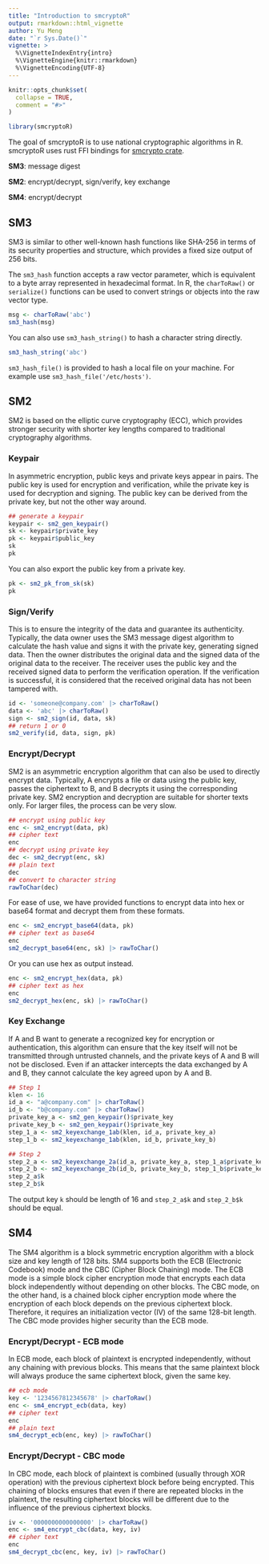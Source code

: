 ```yaml
---
title: "Introduction to smcryptoR"
output: rmarkdown::html_vignette
author: Yu Meng
date: "`r Sys.Date()`"
vignette: >
  %\VignetteIndexEntry{intro}
  %\VignetteEngine{knitr::rmarkdown}
  %\VignetteEncoding{UTF-8}
---
```


```r
knitr::opts_chunk$set(
  collapse = TRUE,
  comment = "#>"
)
```

```r
library(smcryptoR)
```

The goal of smcryptoR is to use national cryptographic algorithms in R. smcryptoR uses rust FFI bindings for [smcrypto crate](https://crates.io/crates/smcrypto).

**SM3**: message digest

**SM2**: encrypt/decrypt, sign/verify, key exchange

**SM4**: encrypt/decrypt

## SM3

SM3 is similar to other well-known hash functions like SHA-256 in terms of its security properties and structure, which provides a fixed size output of 256 bits.

The `sm3_hash` function accepts a raw vector parameter, which is equivalent to a byte array represented in hexadecimal format. In R, the `charToRaw()` or `serialize()` functions can be used to convert strings or objects into the raw vector type.

```r
msg <- charToRaw('abc')
sm3_hash(msg)
```

You can also use `sm3_hash_string()` to hash a character string directly.

```r
sm3_hash_string('abc')
```

`sm3_hash_file()` is provided to hash a local file on your machine. For example use `sm3_hash_file('/etc/hosts')`.

## SM2

SM2 is based on the elliptic curve cryptography (ECC), which provides stronger security with shorter key lengths compared to traditional cryptography algorithms.

### Keypair

In asymmetric encryption, public keys and private keys appear in pairs. The public key is used for encryption and verification, while the private key is used for decryption and signing. The public key can be derived from the private key, but not the other way around.

```r
## generate a keypair
keypair <- sm2_gen_keypair()
sk <- keypair$private_key
pk <- keypair$public_key
sk
pk
```

You can also export the public key from a private key.

```r
pk <- sm2_pk_from_sk(sk)
pk
```

### Sign/Verify

This is to ensure the integrity of the data and guarantee its authenticity. Typically, the data owner uses the SM3 message digest algorithm to calculate the hash value and signs it with the private key, generating signed data. Then the owner distributes the original data and the signed data of the original data to the receiver. The receiver uses the public key and the received signed data to perform the verification operation. If the verification is successful, it is considered that the received original data has not been tampered with.

```r
id <- 'someone@company.com' |> charToRaw()
data <- 'abc' |> charToRaw()
sign <- sm2_sign(id, data, sk)
## return 1 or 0
sm2_verify(id, data, sign, pk)
```

### Encrypt/Decrypt

SM2 is an asymmetric encryption algorithm that can also be used to directly encrypt data. Typically, A encrypts a file or data using the public key, passes the ciphertext to B, and B decrypts it using the corresponding private key. SM2 encryption and decryption are suitable for shorter texts only. For larger files, the process can be very slow.

```r
## encrypt using public key
enc <- sm2_encrypt(data, pk)
## cipher text
enc
## decrypt using private key
dec <- sm2_decrypt(enc, sk)
## plain text
dec
## convert to character string
rawToChar(dec)
```

For ease of use, we have provided functions to encrypt data into hex or base64 format and decrypt them from these formats.

```r
enc <- sm2_encrypt_base64(data, pk)
## cipher text as base64
enc
sm2_decrypt_base64(enc, sk) |> rawToChar()
```

Or you can use hex as output instead.

```r
enc <- sm2_encrypt_hex(data, pk)
## cipher text as hex
enc
sm2_decrypt_hex(enc, sk) |> rawToChar()
```

### Key Exchange

If A and B want to generate a recognized key for encryption or authentication, this algorithm can ensure that the key itself will not be transmitted through untrusted channels, and the private keys of A and B will not be disclosed. Even if an attacker intercepts the data exchanged by A and B, they cannot calculate the key agreed upon by A and B.

```r
## Step 1
klen <- 16
id_a <- "a@company.com" |> charToRaw()
id_b <- "b@company.com" |> charToRaw()
private_key_a <- sm2_gen_keypair()$private_key
private_key_b <- sm2_gen_keypair()$private_key
step_1_a <- sm2_keyexchange_1ab(klen, id_a, private_key_a)
step_1_b <- sm2_keyexchange_1ab(klen, id_b, private_key_b)

## Step 2
step_2_a <- sm2_keyexchange_2a(id_a, private_key_a, step_1_a$private_key_r, step_1_b$data)
step_2_b <- sm2_keyexchange_2b(id_b, private_key_b, step_1_b$private_key_r, step_1_a$data)
step_2_a$k
step_2_b$k
```

The output key `k` should be length of 16 and `step_2_a$k` and `step_2_b$k` should be equal.

## SM4

The SM4 algorithm is a block symmetric encryption algorithm with a block size and key length of 128 bits. SM4 supports both the ECB (Electronic Codebook) mode and the CBC (Cipher Block Chaining) mode. The ECB mode is a simple block cipher encryption mode that encrypts each data block independently without depending on other blocks. The CBC mode, on the other hand, is a chained block cipher encryption mode where the encryption of each block depends on the previous ciphertext block. Therefore, it requires an initialization vector (IV) of the same 128-bit length. The CBC mode provides higher security than the ECB mode.

### Encrypt/Decrypt - ECB mode

In ECB mode, each block of plaintext is encrypted independently, without any chaining with previous blocks. This means that the same plaintext block will always produce the same ciphertext block, given the same key. 

```r
## ecb mode
key <- '1234567812345678' |> charToRaw()
enc <- sm4_encrypt_ecb(data, key)
## cipher text
enc
## plain text
sm4_decrypt_ecb(enc, key) |> rawToChar()
```

### Encrypt/Decrypt - CBC mode

In CBC mode, each block of plaintext is combined (usually through XOR operation) with the previous ciphertext block before being encrypted. This chaining of blocks ensures that even if there are repeated blocks in the plaintext, the resulting ciphertext blocks will be different due to the influence of the previous ciphertext blocks.

```r
iv <- '0000000000000000' |> charToRaw()
enc <- sm4_encrypt_cbc(data, key, iv)
## cipher text
enc
sm4_decrypt_cbc(enc, key, iv) |> rawToChar()
```























